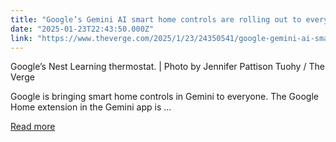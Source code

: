 ```yaml
---
title: "Google’s Gemini AI smart home controls are rolling out to everyone"
date: "2025-01-23T22:43:50.000Z"
link: "https://www.theverge.com/2025/1/23/24350541/google-gemini-ai-smart-home-controls-launch"
---
```


Google’s Nest Learning thermostat. | Photo by Jennifer Pattison Tuohy / The Verge
    

  
Google is bringing smart home controls in Gemini to everyone. The Google Home extension in the Gemini app is ...

[Read more](https://www.theverge.com/2025/1/23/24350541/google-gemini-ai-smart-home-controls-launch)
